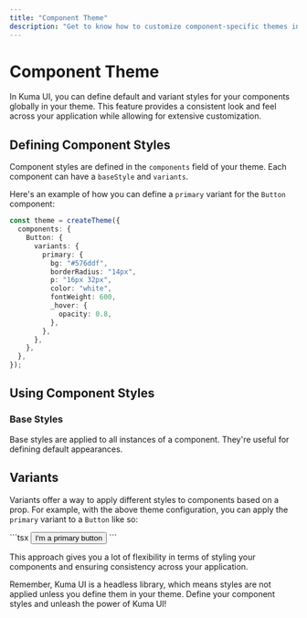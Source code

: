 ```yaml
---
title: "Component Theme"
description: "Get to know how to customize component-specific themes in Kuma UI"
---
```



# Component Theme

In Kuma UI, you can define default and variant styles for your components globally in your theme. This feature provides a consistent look and feel across your application while allowing for extensive customization.

## Defining Component Styles

Component styles are defined in the `components` field of your theme. Each component can have a `baseStyle` and `variants`.

Here's an example of how you can define a `primary` variant for the `Button` component:

```ts
const theme = createTheme({
  components: {
    Button: {
      variants: {
        primary: {
          bg: "#576ddf",
          borderRadius: "14px",
          p: "16px 32px",
          color: "white",
          fontWeight: 600,
          _hover: {
            opacity: 0.8,
          },
        },
      },
    },
  },
});
```

## Using Component Styles

### Base Styles

Base styles are applied to all instances of a component. They're useful for defining default appearances.

## Variants

Variants offer a way to apply different styles to components based on a prop. For example, with the above theme configuration, you can apply the `primary` variant to a `Button` like so:

<ExampleContainer>
  <PrimaryButton />
</ExampleContainer>
```tsx
<Button variant="primary">I'm a primary button</Button>
```

This approach gives you a lot of flexibility in terms of styling your components and ensuring consistency across your application.

Remember, Kuma UI is a headless library, which means styles are not applied unless you define them in your theme. Define your component styles and unleash the power of Kuma UI!
